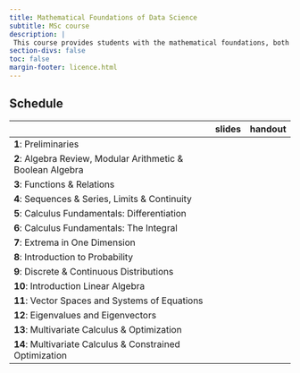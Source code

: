 ```yaml
---
title: Mathematical Foundations of Data Science 
subtitle: MSc course 
description: |
 This course provides students with the mathematical foundations, both in language and in concepts, needed to apply quantitative and computational methods in the social sciences.
section-divs: false
toc: false
margin-footer: licence.html
---
```




## Schedule

|                                                    | slides |  handout  | 
|----------------------------------------------------|:------:|:------:|
| **1**: Preliminaries | 
| **2**: Algebra Review, Modular Arithmetic & Boolean Algebra| 
| **3**: Functions & Relations |
| **4**: Sequences & Series, Limits & Continuity  | 
| **5**: Calculus Fundamentals: Differentiation|
| **6**: Calculus Fundamentals: The Integral|
| **7**: Extrema in One Dimension |
| **8**: Introduction to Probability| 
| **9**: Discrete & Continuous Distributions|
| **10**: Introduction Linear Algebra| 
| **11**: Vector Spaces and Systems of Equations |
| **12**: Eigenvalues and Eigenvectors |
| **13**: Multivariate Calculus & Optimization| 
| **14**: Multivariate Calculus & Constrained Optimization| 